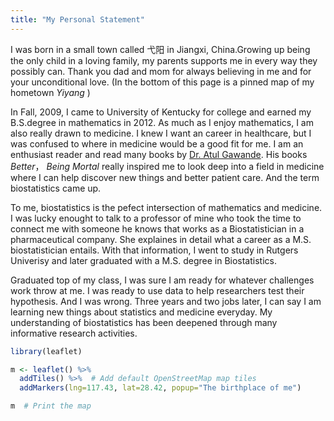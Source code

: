 ```yaml
---
title: "My Personal Statement"
---
```

<link rel="stylesheet" href="style.css" >

I was born in a small town called 弋阳 in Jiangxi, China.Growing up being the only child in a loving family, my parents supports me in every way they possibly can. Thank you dad and mom for always believing in me and for your unconditional love. (In the bottom of this page is a pinned map of my hometown *Yiyang* )

In Fall, 2009, I came to University of Kentucky for college and earned my B.S.degree in mathematics 
in 2012. As much as I enjoy mathematics, I am also really drawn to medicine. I knew I want an career in healthcare, but I was confused to where in medicine would be a good fit for me. I am an enthusiast reader and read many books by [Dr. Atul Gawande](http://atulgawande.com/). His books *Better*， *Being Mortal* really inspired me to look deep into a field in medicine where I can help discover new things and better patient care. And the term biostatistics came up.

To me, biostatistics is the pefect intersection of mathematics and medicine. I was lucky enought to talk to a professor of mine who took the time to connect me with someone he knows that works as a Biostatistician in a pharmaceutical company. She explaines in detail what a career as a M.S. biostatistician entails. With that information, I went to study in Rutgers Univerisy and later graduated with a M.S. degree in Biostatistics. 

Graduated top of my class, I was sure I am ready for whatever challenges work throw at me. I was ready to use data to help researchers test their hypothesis. And I was wrong. Three years and two jobs later, I can say I am learning new things about statistics and medicine everyday. My understanding of biostatistics has been deepened through many informative research activities. 

























```r

library(leaflet)

m <- leaflet() %>%
  addTiles() %>%  # Add default OpenStreetMap map tiles
  addMarkers(lng=117.43, lat=28.42, popup="The birthplace of me")

```

```r
m  # Print the map
```


